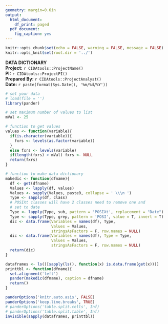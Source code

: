---
geometry: margin=0.6in
output:
  html_document:
    df_print: paged
  pdf_document:
    fig_caption: yes
---

```{r global_options, include=FALSE}
knitr::opts_chunk$set(echo = FALSE, warning = FALSE, message = FALSE)
knitr::opts_knit$set(root.dir = '../')
```

**DATA DICTIONARY**  
**Project:** `r CIDAtools::ProjectName()`    
**PI:** `r CIDAtools::ProjectPI()`  
**Prepared By:** `r CIDAtools::ProjectAnalyst()`  
**Date:** `r paste(format(Sys.Date(), '%m/%d/%Y'))`  

```{r setup, include=FALSE}
# set your data
# load(file = '')
library(pander)
```

```{r makedic}
# set maximum number of values to list
mVal <- 25

# function to get values
values <- function(variable){
  if(is.character(variable)){
    fxrs <- levels(as.factor(variable))
  }
  else fxrs <- levels(variable)
  if(length(fxrs) > mVal) fxrs <- NULL
  return(fxrs)
}

# function to make data dictionary
makedic <- function(dfname){
  df <- get(dfname)
  Values <- lapply(df, values)
  Values <- sapply(Values, paste0, collapse = ' \\\n ')
  Type <- sapply(df, class)
  # POSIXt classes will have 2 classes need to remove one and 
  # set to date
  Type <- lapply(Type, sub, pattern = 'POSIXt', replacement = "Date")
  Type <- sapply(Type, grep, pattern = 'POSI', value = T, invert = T)
  dic <- data.frame(Variables = names(df), Type, 
                    Values = Values, 
                    stringsAsFactors = F, row.names = NULL)
  dic <- data.frame(Variables = names(df), Type = Type, 
                    Values = Values, 
                    stringsAsFactors = F, row.names = NULL)
  return(dic)
}

dataframes <- ls()[sapply(ls(), function(x) is.data.frame(get(x)))]
printtbl <- function(dfname){
  set.alignment('left')
  pander(makedic(dfname), caption = dfname)
  return()
}

``` 


```{r tables, results = 'asis'}
panderOptions('knitr.auto.asis', FALSE)
panderOptions('keep.line.breaks', TRUE)
# panderOptions('table.split.cells', Inf)
# panderOptions('table.split.table', Inf)
invisible(sapply(dataframes, printtbl))

```
